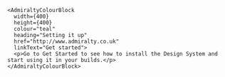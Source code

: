 ```tsx
<AdmiraltyColourBlock
  width={400}
  height={400}
  colour="teal"
  heading="Setting it up"
  href="http://www.admiralty.co.uk"
  linkText="Get started">
  <p>Go to Get Started to see how to install the Design System and start using it in your builds.</p>
</AdmiraltyColourBlock>
```

